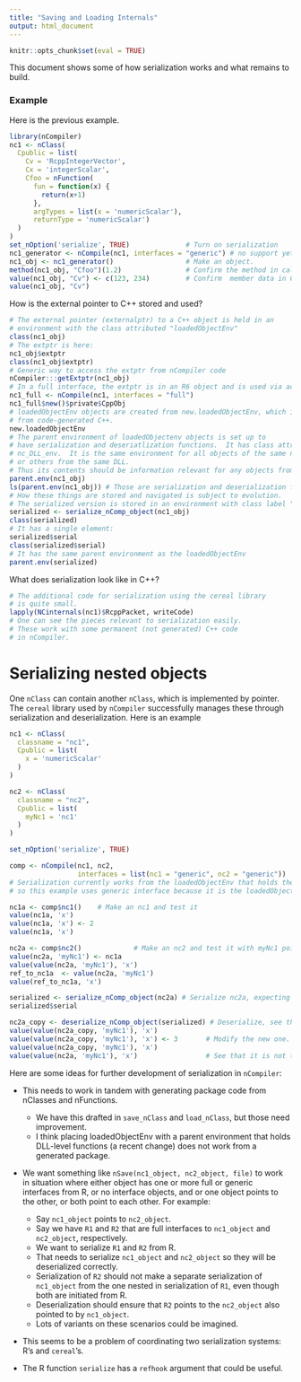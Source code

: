 ```yaml
---
title: "Saving and Loading Internals"
output: html_document
---
```


```r
knitr::opts_chunk$set(eval = TRUE)
```

This document shows some of how serialization works and what remains to build.

### Example

Here is the previous example.
```r
library(nCompiler)
nc1 <- nClass(
  Cpublic = list(
    Cv = 'RcppIntegerVector',
    Cx = 'integerScalar',
    Cfoo = nFunction(
      fun = function(x) {
        return(x+1)
      },
      argTypes = list(x = 'numericScalar'),
      returnType = 'numericScalar')
  )
)
set_nOption('serialize', TRUE)              # Turn on serialization
nc1_generator <- nCompile(nc1, interfaces = "generic") # no support yet for full interface
nc1_obj <- nc1_generator()                  # Make an object.
method(nc1_obj, "Cfoo")(1.2)                # Confirm the method in called in C++ correctly.
value(nc1_obj, "Cv") <- c(123, 234)         # Confirm  member data in C++ is used correctly.
value(nc1_obj, "Cv") 
```

How is the external pointer to C++ stored and used?

```r
# The external pointer (externalptr) to a C++ object is held in an
# environment with the class attributed "loadedObjectEnv"
class(nc1_obj)
# The extptr is here:
nc1_obj$extptr
class(nc1_obj$extptr)
# Generic way to access the extptr from nCompiler code
nCompiler:::getExtptr(nc1_obj)
# In a full interface, the extptr is in an R6 object and is used via active bindings.
nc1_full <- nCompile(nc1, interfaces = "full")
nc1_full$new()$private$CppObj
# loadedObjectEnv objects are created from new.loadedObjectEnv, which is called 
# from code-generated C++.
new.loadedObjectEnv
# The parent environment of loadedObjectenv objects is set up to 
# have serialization and deseriatlization functions.  It has class attribute
# nc_DLL_env.  It is the same environment for all objects of the same nClass 
# or others from the same DLL.
# Thus its contents should be information relevant for any objects from that DLL.
parent.env(nc1_obj)
ls(parent.env(nc1_obj)) # Those are serialization and deserialization functions for this DLL.
# How these things are stored and navigated is subject to evolution.
# The serialized version is stored in an environment with class label "serialObjectEnv"
serialized <- serialize_nComp_object(nc1_obj)
class(serialized)
# It has a single element:
serialized$serial
class(serialized$serial)
# It has the same parent environment as the loadedObjectEnv
parent.env(serialized)
```

What does serialization look like in C++?

```r
# The additional code for serialization using the cereal library
# is quite small.
lapply(NCinternals(nc1)$RcppPacket, writeCode)
# One can see the pieces relevant to serialization easily.
# These work with some permanent (not generated) C++ code
# in nCompiler.
```

# Serializing nested objects

One `nClass` can contain another `nClass`, which is implemented by pointer. The `cereal` library used by `nCompiler` successfully manages these through serialization and deserialization. Here is an example

```r
nc1 <- nClass(
  classname = "nc1",
  Cpublic = list(
    x = 'numericScalar'
  )
)

nc2 <- nClass(
  classname = "nc2",
  Cpublic = list(
    myNc1 = 'nc1'
  )
)

set_nOption('serialize', TRUE)

comp <- nCompile(nc1, nc2,
                 interfaces = list(nc1 = "generic", nc2 = "generic"))
# Serialization currently works from the loadedObjectEnv that holds the externalptr,
# so this example uses generic interface because it is the loadedObjectEnv.

nc1a <- comp$nc1()    # Make an nc1 and test it
value(nc1a, 'x')
value(nc1a, 'x') <- 2
value(nc1a, 'x')

nc2a <- comp$nc2()             # Make an nc2 and test it with myNc1 pointing to nc1a
value(nc2a, 'myNc1') <- nc1a
value(value(nc2a, 'myNc1'), 'x')
ref_to_nc1a  <- value(nc2a, 'myNc1')
value(ref_to_nc1a, 'x')

serialized <- serialize_nComp_object(nc2a) # Serialize nc2a, expecting nc1a to be included
serialized$serial

nc2a_copy <- deserialize_nComp_object(serialized) # Deserialize, see that nc1a was included
value(value(nc2a_copy, 'myNc1'), 'x')
value(value(nc2a_copy, 'myNc1'), 'x') <- 3       # Modify the new one.
value(value(nc2a_copy, 'myNc1'), 'x')
value(value(nc2a, 'myNc1'), 'x')                 # See that it is not the original one.
```

Here are some ideas for further development of serialization in `nCompiler`:

- This needs to work in tandem with generating package code from nClasses and nFunctions. 

    - We have this drafted in `save_nClass` and `load_nClass`, but those need improvement.
    - I think placing loadedObjectEnv with a parent environment that holds DLL-level functions (a recent change) does not work from a generated package.

- We want something like `nSave(nc1_object, nc2_object, file)` to work in situation where either object has one or more full or generic interfaces from R, or no interface objects, and or one object points to the other, or both point to each other.  For example:

    - Say `nc1_object` points to `nc2_object`.
    - Say we have `R1` and `R2` that are full interfaces to `nc1_object` and `nc2_object`, respectively. 
    - We want to serialize `R1` and `R2` from R.
    - That needs to serialize `nc1_object` and `nc2_object` so they will be deserialized correctly.
    - Serialization of `R2` should not make a separate serialization of `nc1_object` from the one nested in serialization of `R1`, even though both are initiated from R.
    - Deserialization should ensure that `R2` points to the `nc2_object` also pointed to by `nc1_object`.
    - Lots of variants on these scenarios could be imagined.

- This seems to be a problem of coordinating two serialization systems: R's and `cereal`'s.

- The R function `serialize` has a `refhook` argument that could be useful.


